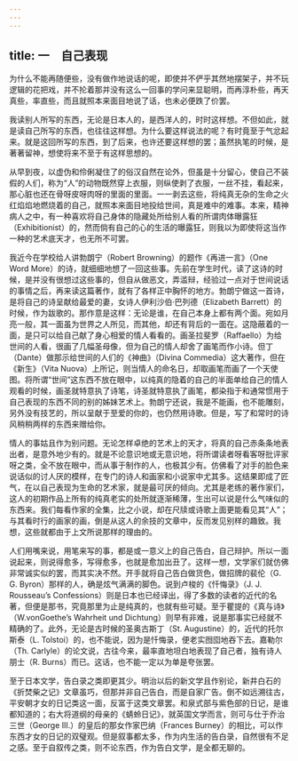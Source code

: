 ```yaml
---
---
---
```

title: 一　自己表现
---



为什么不能再随便些，没有做作地说话的呢，即使并不俨乎其然地摆架子，并不玩逻辑的花把戏，并不抡着那并没有这么一回事的学问来显聪明，而再淳朴些，再天真些，率直些，而且就照本来面目地说了话，也未必便跌了价罢。

我读别人所写的东西，无论是日本人的，是西洋人的，时时这样想。不但如此，就是读自己所写的东西，也往往这样想。为什么要这样说法的呢？有时竟至于气忿起来。就是这回所写的东西，到了后来，也许还要这样想的罢；虽然执笔的时候，是著著留神，想使将来不至于有这样思想的。

从早到夜，以虚伪和伶俐凝住了的俗汉自然在论外，但虽是十分留心，使自己不装假的人们，称为“人”的动物既然穿上衣服，则纵使剥了衣服，一丝不挂，看起来，那心脏也还在骨呀皮呀肉呀的里面的里面。一一剥去这些，将纯真无杂的生命之火红焰焰地燃烧着的自己，就照本来面目地投给世间，真是难中的难事。本来，精神病人之中，有一种喜欢将自己身体的隐藏处所给别人看的所谓肉体曝露狂（Exhibitionist）的，然而倘有自己的心的生活的曝露狂，则我以为即使将这当作一种的艺术底天才，也无所不可罢。

我近今在学校给人讲勃朗宁（Robert Browning）的题作《再进一言》（One Word More）的诗，就细细地想了一回这些事。先前在学生时代，读了这诗的时候，是并没有很想过这些事的，但自从做恶文，弄滥辩，经验过一点对于世间说话的事情之后，再来读这篇著作，就有了各样正中胸怀的地方。勃朗宁做这一首诗，是将自己的诗呈献给最爱的妻，女诗人伊利沙伯·巴列德（Elizabeth Barrett）的时候，作为跋歌的。那作意是这样：无论是谁，在自己本身上都有两个面。宛如月亮一般，其一面虽为世界之人所见，而其他，却还有背后的一面在。这隐蔽着的一面，是只可以给自己献了身心相爱的情人看看的。画圣拉斐罗（Raffaello）为给世间的人看，很画了几幅圣母像，但为自己的情人却舍了画笔而作小诗。但丁（Dante）做那示给世间的人们的《神曲》（Divina Commedia）这大著作，但在《新生》（Vita Nuova）上所记，则当情人的命名日，却取画笔而画了一个天使图。将所谓“世间”这东西不放在眼中，以纯真的隐着的自己的半面单给自己的情人观看的时候，画圣就特意执了诗笔，诗圣就特意执了画笔，都染指于和通常惯用于自己表现的东西不同的别的姊妹艺术上。勃朗宁还说，我是不能画，也不能雕刻，另外没有技艺的，所以呈献于至爱的你的，也仍然用诗歌。但是，写了和常时的诗风稍稍两样的东西来赠给你。

情人的事姑且作为别问题。无论怎样卓绝的艺术上的天才，将真的自己赤条条地表出者，是意外地少有的。就是不论意识地或无意识地，将所谓读者呀看客呀批评家呀之类，全不放在眼中，而从事于制作的人，也极其少有。仿佛看了对手的脸色来说话似的讨人厌的模样，在专门的诗人和画家和小说家中尤其多。这结果即成了匠气，在以自己表现为生命的艺术家，就是最可厌的倾向。尤其是老练的著作家们，这人的初期作品上所有的纯真老实的处所就逐渐稀薄，生出可以说是什么气味似的东西来。我们每看作家的全集，比之小说，却在尺牍或诗歌上面更能看见其“人”；与其看时行的画家的画，倒是从这人的余技的文章中，反而发见别样的趣致。我想，这些就都由于上文所说那样的理由的。

人们用嘴来说，用笔来写的事，都是或一意义上的自己告白，自己辩护。所以一面说起来，则说得愈多，写得愈多，也就是愈加出丑了。这样一想，文学家们就仿佛非常诚实似的罢，而其实决不然。开手就将自己告白做货色，做招牌的裴伦（G. G. Byron）那样的人，确是炫气满满的脚色。说到卢梭的《忏悔录》（J. J. Rousseau’s Confessions）则是日本也已经译出，得了多数的读者的近代的名著，但便是那书，究竟那里为止是纯真的，也就有些可疑。至于瞿提的《真与诗》（W.vonGoethe’s Wahrheit und Dichtung）则早有非难，说是那事实已经就不精确的了。此外，无论是古时候的圣奥古斯丁（St. Augustine）的，近代的托尔斯泰（L. Tolstoi）的，也不能说，因为是忏悔录，便老实囫囵地吞下去。嘉勒尔（Th. Carlyle）的论文说，古往今来，最率直地坦白地表现了自己者，独有诗人朋士（R. Burns）而已。这话，也不能一定以为单是夸张罢。

至于日本文学，告白录之类即更其少。明治以后的新文学且作别论，新井白石的《折焚柴之记》文章虽巧，但那并非自己告白，而是自家广告。倒不如远溯往古，平安朝才女的日记类这一面，反富于这类文章罢。和泉式部与紫色部的日记，是谁都知道的；右大将道纲的母亲的《蜻蛉日记》，就英国文学而言，则可与仕于乔治三世（George III.）的皇后的那女作家巴纳（Frances Burney）的相比，可以作东西才女的日记的双璧观。但是叙事都太多，作为内生活的告白录，自然很有不足之感。至于自叙传之类，则不论东西，作为告白文学，是全都无聊的。